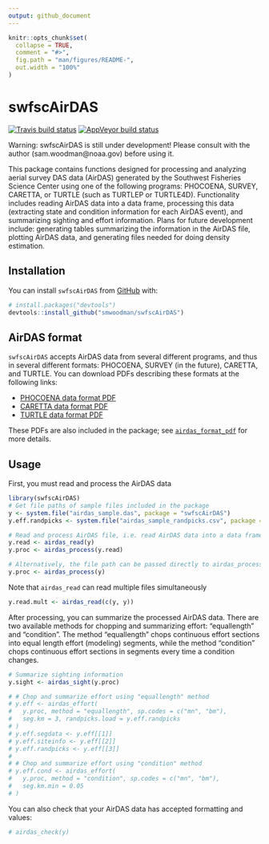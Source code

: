 ```yaml
---
output: github_document
---
```


<!-- README.md is generated from README.Rmd. Please edit that file -->

```r
knitr::opts_chunk$set(
  collapse = TRUE,
  comment = "#>",
  fig.path = "man/figures/README-",
  out.width = "100%"
)
```

# swfscAirDAS

<!-- badges: start -->
[![Travis build status](https://travis-ci.com/smwoodman/swfscAirDAS.svg?branch=master)](https://travis-ci.com/smwoodman/swfscAirDAS)
[![AppVeyor build status](https://ci.appveyor.com/api/projects/status/github/smwoodman/swfscAirDAS?branch=master&svg=true)](https://ci.appveyor.com/project/smwoodman/swfscAirDAS)
<!-- badges: end -->

Warning: swfscAirDAS is still under development! Please consult with the author (sam.woodman@noaa.gov) before using it.

This package contains functions designed for processing and analyzing aerial survey DAS data (AirDAS) generated by the Southwest Fisheries Science Center using one of the following programs: PHOCOENA, SURVEY, CARETTA, or TURTLE (such as TURTLEP or TURTLE4D). Functionality includes reading AirDAS data into a data frame, processing this data (extracting state and condition information for each AirDAS event), and summarizing sighting and effort information. Plans for future development include: generating tables summarizing the information in the AirDAS file, plotting AirDAS data, and generating files needed for doing density estimation.

## Installation

You can install `swfscAirDAS` from [GitHub](https://github.com) with:

``` r
# install.packages("devtools")
devtools::install_github("smwoodman/swfscAirDAS")
```

## AirDAS format

`swfscAirDAS` accepts AirDAS data from several different programs, and thus in several different formats: PHOCOENA, SURVEY (in the future), CARETTA, and TURTLE. You can download PDFs describing these formats at the following links:

* [PHOCOENA data format PDF](https://github.com/smwoodman/swfscAirDAS/blob/master/inst/AirDAS_Format_PHOCOENA.pdf)
* [CARETTA data format PDF](https://github.com/smwoodman/swfscAirDAS/blob/master/inst/AirDAS_Format_CARETTA.pdf)
* [TURTLE data format PDF](https://github.com/smwoodman/swfscAirDAS/blob/master/inst/AirDAS_Format_TURTLE.pdf)

These PDFs are also included in the package; see [`airdas_format_pdf`](https://smwoodman.github.io/swfscAirDAS/reference/airdas_format_pdf.html) for more details.

## Usage

First, you must read and process the AirDAS data

```r
library(swfscAirDAS)
# Get file paths of sample files included in the package
y <- system.file("airdas_sample.das", package = "swfscAirDAS")
y.eff.randpicks <- system.file("airdas_sample_randpicks.csv", package = "swfscAirDAS")

# Read and process AirDAS file, i.e. read AirDAS data into a data frame and add info columns
y.read <- airdas_read(y)
y.proc <- airdas_process(y.read)

# Alternatively, the file path can be passed directly to airdas_process
y.proc <- airdas_process(y)
```

Note that `airdas_read` can read multiple files simultaneously

```r
y.read.mult <- airdas_read(c(y, y))
```

After processing, you can summarize the processed AirDAS data. There are two available methods for chopping and summarizing effort: "equallength" and "condition". The method "equallength" chops continuous effort sections into equal length effort (modeling) segments, while the method "condition" chops continuous effort sections in segments every time a condition changes. 

```r
# Summarize sighting information
y.sight <- airdas_sight(y.proc)

# # Chop and summarize effort using "equallength" method
# y.eff <- airdas_effort(
#   y.proc, method = "equallength", sp.codes = c("mn", "bm"), 
#   seg.km = 3, randpicks.load = y.eff.randpicks
# )
# y.eff.segdata <- y.eff[[1]]
# y.eff.siteinfo <- y.eff[[2]]
# y.eff.randpicks <- y.eff[[3]]
# 
# # Chop and summarize effort using "condition" method
# y.eff.cond <- airdas_effort(
#   y.proc, method = "condition", sp.codes = c("mn", "bm"), 
#   seg.km.min = 0.05
# )
```

You can also check that your AirDAS data has accepted formatting and values:

```r
# airdas_check(y)
```

